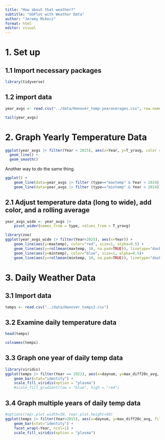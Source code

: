 ---
title: "How about that weather?"
subtitle: "GGPlot with Weather Data"
author: "Jeremy Mikecz"
format: html
editor: visual
---

# 1. Set up

## 1.1 Import necessary packages

```{r}
library(tidyverse)
```

## 1.2 import data

```{r}
year_avgs <- read.csv("../data/Hanover_temp-yearaverages.csv", row.names=1)

tail(year_avgs)
```

# 2. Graph Yearly Temperature Data

```{r}
ggplot(year_avgs |> filter(Year < 2025), aes(x=Year, y=T_yravg, color = type)) +
  geom_line() +
  geom_smooth()
```

Another way to do the same thing.

```{r}
ggplot() +
    geom_line(data=year_avgs |> filter (type=="maxtemp" & Year < 2024), aes(x=Year, y=T_yravg), color="red") +
    geom_line(data=year_avgs |> filter (type=="mintemp" & Year < 2024), aes(x=Year, y=T_yravg))
```

## 2.1 Adjust temperature data (long to wide), add color, and a rolling average

```{r}
year_avgs_wide <- year_avgs |>
    pivot_wider(names_from = type, values_from = T_yravg)
```

```{r}
library(zoo)
ggplot(year_avgs_wide |> filter(Year<2025), aes(x=Year)) +
    geom_line(aes(y=maxtemp), color="red", size=1, alpha=0.5) + 
    geom_line(aes(y=rollmean(maxtemp, 10, na.pad=TRUE)), linetype="dashed") +
    geom_line(aes(y=mintemp), color="blue", size=1, alpha=0.5)+
    geom_line(aes(y=rollmean(mintemp, 10, na.pad=TRUE)), linetype="dashed")
```

# 3. Daily Weather Data

## 3.1 Import data

```{r}
temps <- read.csv("../data/Hanover_temps2.csv")
```

## 3.2 Examine daily temperature data

```{r}
head(temps)
```

```{r}
colnames(temps)
```

## 3.3 Graph one year of daily temp data

```{r}
library(viridis)
ggplot(temps |> filter(Year == 2022), aes(x=daynum, y=max_diff20c_avg, fill=max_diff20c_avg)) +
    geom_bar(stat="identity") +
    scale_fill_viridis(option = "plasma")
    #scale_fill_gradient(low = "blue", high = "red")

```

## 3.4 Graph multiple years of daily temp data

```{r fig.width=14, fig.height = 60}
#options(repr.plot.width=30, repr.plot.height=50)
ggplot(temps |> filter(Year>2015), aes(x=daynum, y=max_diff20c_avg, fill=max_diff20c_avg)) +
    geom_bar(stat="identity") +
    facet_wrap(~Year, ncol=1) +
    scale_fill_viridis(option = "plasma")
```
